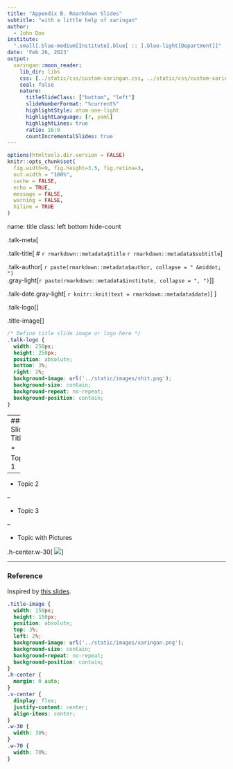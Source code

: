 ```yaml
---
title: "Appendix B. Rmarkdown Slides"
subtitle: "with a little help of xaringan"
author:
  - John Doe
institute:
  ".small[.blue-medium[Institute].blue[ :: ].blue-light[Department]]"
date: 'Feb 26, 2023'
output:
  xaringan::moon_reader:
    lib_dir: libs
    css: [../static/css/custom-xaringan.css, ../static/css/custom-xaringan-extra.css]
    seal: false
    nature:
      titleSlideClass: ["bottom", "left"]
      slideNumberFormat: "%current%"
      highlightStyle: atom-one-light
      highlightLanguage: [r, yaml]
      highlightLines: true
      ratio: 16:9
      countIncrementalSlides: true
---
```


```r
options(htmltools.dir.version = FALSE)
knitr::opts_chunk$set(
  fig.width=9, fig.height=3.5, fig.retina=3,
  out.width = "100%",
  cache = FALSE,
  echo = TRUE,
  message = FALSE,
  warning = FALSE,
  hiline = TRUE
)
```

name: title
class: left bottom hide-count

<!-- Title Slide -->

<!-- <div class="talk-logo"></div> -->

.talk-meta[

.talk-title[
  # `r rmarkdown::metadata$title`
  `r rmarkdown::metadata$subtitle`
]

.talk-author[
  `r paste(rmarkdown::metadata$author, collapse = " &middot; ")`<br>
  .gray-light[`r paste(rmarkdown::metadata$institute, collapse = ", ")`]
]

.talk-date.gray-light[
  `r knitr::knit(text = rmarkdown::metadata$date)`
]
]

.talk-logo[]

.title-image[]

```css
/* Define title slide image or logo here */
.talk-logo {
  width: 250px;
  height: 250px;
  position: absolute;
  bottom: 3%;
  right: 2%;
  background-image: url('../static/images/shit.png');
  background-size: contain;
  background-repeat: no-repeat;
  background-position: contain;
}
```

<!-- Slide Logo and Slide Border ----

All slides except "title" and "inverse" slides
have the Color Bar and logo.

Additional classes are provided to disable both:

- `class: no-logo` hides the logo
- `class: no-border` hides the border

or to force either to be shown

- `class: slide-logo` shows the logo
- `class: slide-border` shows the border
-->

---
### Slide Title

* Topic 1

--

* Topic 2

--

* Topic 3

--

* Topic with Pictures

.h-center.w-30[
![](../static/images/fun.gif)
]

---
### Reference

Inspired by [this slides](https://github.com/tgerke/github-actions-with-r).

```css
.title-image {
  width: 150px;
  height: 150px;
  position: absolute;
  top: 3%;
  left: 2%;
  background-image: url('../static/images/xaringan.png');
  background-size: contain;
  background-repeat: no-repeat;
  background-position: contain;
}
.h-center {
  margin: 0 auto;
}
.v-center {
  display: flex;
  justify-content: center;
  align-items: center;
}
.w-30 {
  width: 30%;
}
.w-70 {
  width: 70%;
}
```
